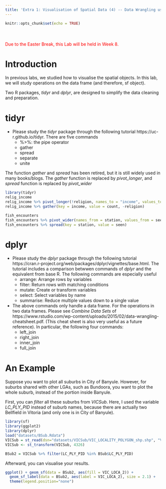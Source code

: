 ```yaml
---
title: 'Extra 1: Visualisation of Spatial Data (4) -- Data Wrangling using tidyr and dplyr'
---
```


<div style="margin-bottom:50px;">
```r
knitr::opts_chunk$set(echo = TRUE)
```

</div>

<span style="color: red;">Due to the Easter Break, this Lab will be held in Week 8. </span>



# Introduction
In previous labs, we studied how to visualise the spatial objects. In this lab, we will study operations on the data frame (and therefore, sf object). 

Two R packages, *tidyr* and *dplyr*, are designed to simplify the data cleaning and preparation. 

# tidyr

* Please study the *tidyr* package through the following tutorial
https://uc-r.github.io/tidyr. There are five commands
  + %>%: the pipe operator
  + gather
  + spread
  + separate
  + unite

The function *gather* and *spread* has been retired, but it is still widely used in many books/blogs. The *gather* function is replaced by *pivot_longer*, and *spread* function is replaced by *pivot_wider*
```r
library(tidyr)
relig_income
relig_income %>% pivot_longer(!religion, names_to = "income", values_to = "count")
relig_income %>% gather(key = income, value = count, -religion)

fish_encounters
fish_encounters %>% pivot_wider(names_from = station, values_from = seen)
fish_encounters %>% spread(key = station, value = seen)
```


# dplyr

* Please study the *dplyr* package through the following tutorial
https://cran.r-project.org/web/packages/dplyr/vignettes/base.html. The tutorial includes a comparison betwwen commands of *dplyr* and the equivalent from base R. The following commands are especially useful
  + arrange: Arrange rows by variables 
  + filter: Return rows with matching conditions
  + mutate: Create or transform variables
  + select: Select variables by name
  + summarise: Reduce multiple values down to a single value
  
* The above commands only handle a data frame. For the operations in two data frames. Please see *Combine Data Sets* of https://www.rstudio.com/wp-content/uploads/2015/02/data-wrangling-cheatsheet.pdf. (This cheat sheet is also very useful as a future reference). In particular, the following four commands: 
  + left_join
  + right_join
  + inner_join
  + full_join


# An Example

Suppose you want to plot all suburbs in City of Banyule. However, for suburbs shared with other LGAs, such as Bundoora,  you want to plot the whole suburb, instead of the portion inside Banyule.

First, you can *filter* all these suburbs from *VICSub*. Here, I used the variable *LC_PLY_PID* instead of suburb names, because there are actually two Bellfield in Vitoria (and only one is in City of Banyule). 

```r
library(sf)
library(ggplot2)
library(dplyr)
load("datasets/BSub.Rdata")
VICSub = st_read(dsn="datasets/VICSub/VIC_LOCALITY_POLYGON_shp.shp", "VIC_LOCALITY_POLYGON_shp")
VICSub <- st_transform(VICSub, 4326)

BSub2 = VICSub %>% filter(LC_PLY_PID %in% BSub$LC_PLY_PID)
```

Afterward, you can visualise your results. 
```r
ggplot() + geom_sf(data = BSub2, aes(fill = VIC_LOCA_2)) + 
  geom_sf_label(data = BSub2, aes(label = VIC_LOCA_2), size = 2.1) + 
  theme(legend.position="none")
```

